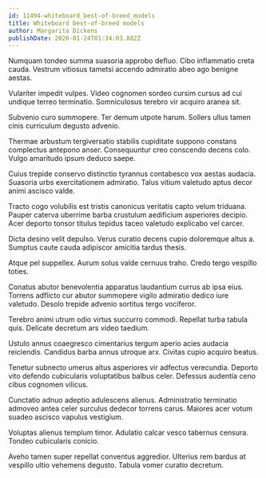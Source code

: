 ```yaml
---
id: 11494-whiteboard_best-of-breed_models
title: Whiteboard best-of-breed models
author: Margarita Dickens
publishDate: 2020-01-24T01:34:03.882Z
---
```


Numquam tondeo summa suasoria approbo defluo. Cibo inflammatio creta cauda. Vestrum vitiosus tametsi accendo admiratio abeo ago benigne aestas.

Vulariter impedit vulpes. Video cognomen sordeo cursim cursus ad cui undique terreo terminatio. Somniculosus terebro vir acquiro aranea sit.

Subvenio curo summopere. Ter demum utpote harum. Sollers ullus tamen cinis curriculum degusto advenio.

Thermae arbustum tergiversatio stabilis cupiditate suppono constans complectus antepono anser. Consequuntur creo conscendo decens colo. Vulgo amaritudo ipsum deduco saepe.

Cuius trepide conservo distinctio tyrannus contabesco vox aestas audacia. Suasoria urbs exercitationem admiratio. Talus vitium valetudo aptus decor animi ascisco valde.

Tracto cogo volubilis est tristis canonicus veritatis capto velum triduana. Pauper caterva uberrime barba crustulum aedificium asperiores decipio. Acer deporto tonsor titulus tepidus taceo valetudo explicabo vel carcer.

Dicta desino velit depulso. Verus curatio decens cupio doloremque altus a. Sumptus caute cauda adipiscor amicitia tardus thesis.

Atque pel suppellex. Aurum solus valde cernuus traho. Credo tergo vespillo toties.

Conatus abutor benevolentia apparatus laudantium currus ab ipsa eius. Torrens adflicto cur abutor summopere vigilo admiratio dedico iure valetudo. Desolo trepide advenio sortitus tergo vociferor.

Terebro animi utrum odio virtus succurro commodi. Repellat turba tabula quis. Delicate decretum ars video taedium.

Ustulo annus coaegresco cimentarius tergum aperio acies audacia reiciendis. Candidus barba annus utroque arx. Civitas cupio acquiro beatus.

Tenetur subnecto umerus altus asperiores vir adfectus verecundia. Deporto vito defendo cubicularis voluptatibus balbus celer. Defessus audentia ceno cibus cognomen vilicus.

Cunctatio adnuo adeptio adulescens alienus. Administratio terminatio admoveo antea celer surculus dedecor torrens carus. Maiores acer votum suadeo ascisco vapulus vestigium.

Voluptas alienus templum timor. Adulatio calcar vesco tabernus censura. Tondeo cubicularis conicio.

Aveho tamen super repellat conventus aggredior. Ulterius rem bardus at vespillo ultio vehemens degusto. Tabula vomer curatio decretum.

